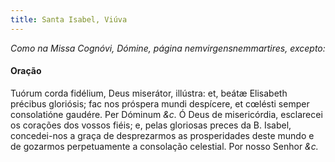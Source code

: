 ```yaml
---
title: Santa Isabel, Viúva
---
```


<em>Como na Missa Cognóvi, Dómine, página nemvirgensnemmartires, excepto:</em>

<h4 class="text-center">Oração</h4>
<div class="grid grid-cols-2 gap-5">
  <span class="text-justify">
    Tuórum corda fidélium, Deus miserátor, illústra: et, beátæ Elisabeth
    précibus gloriósis; fac nos próspera mundi despícere, et cœlésti semper
    consolatióne gaudére. Per Dóminum <em>&c.</em>
  </span>
  <span class="text-justify">
    Ó Deus de misericórdia, esclarecei os corações dos vossos fiéis; e, pelas
    gloriosas preces da B. Isabel, concedei-nos a graça de desprezarmos as
    prosperidades deste mundo e de gozarmos perpetuamente a consolação
    celestial. Por nosso Senhor <em>&c.</em>
  </span>
</div>
